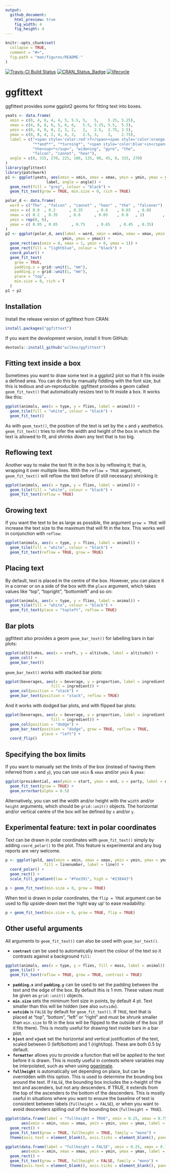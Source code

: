 ```yaml
---
output: 
  github_document:
    html_preview: true
    fig_width: 4
    fig_height: 4
---
```


```r
knitr::opts_chunk$set(
  collapse = TRUE,
  comment = "#>",
  fig.path = "man/figures/README-"
)
```

[![Travis-CI Build Status](https://travis-ci.org/wilkox/ggfittext.svg?branch=master)](https://travis-ci.org/wilkox/ggfittext)
[![CRAN_Status_Badge](http://www.r-pkg.org/badges/version/ggfittext)](https://cran.r-project.org/package=ggfittext)
[![lifecycle](https://img.shields.io/badge/lifecycle-maturing-blue.svg)](https://lifecycle.r-lib.org/articles/stages.html)

# ggfittext

ggfittext provides some ggplot2 geoms for fitting text into boxes.

```r
yeats <- data.frame(
  xmin = c(0, 4, 6, 4, 4, 5, 5.5, 5,   5,    5.25, 5.25),
  xmax = c(4, 8, 8, 6, 5, 6, 6,   5.5, 5.25, 5.5,  5.5),
  ymin = c(0, 4, 0, 0, 2, 3, 2,   2,   2.5,  2.75, 2.5),
  ymax = c(8, 8, 4, 2, 4, 4, 3,   2.5, 3,    3,    2.75),
  label = c("<span style='color:red'>T</span><span style='color:orange'>u</span><span style='color:yellow'>r</span><span style='color:green'>n</span><span style='color:blue'>i</span><span style='color:purple'>n</span><span style='color:violet'>g</span>",
            "**and**", "*turning*", "<span style='color:blue'>in</span>", 
            "the<sup>*</sup>", "widening", "gyre", "the",
            "falcon", "cannot", "hear"),
  angle = c(0, 315, 270, 225, 180, 135, 90, 45, 0, 315, 270)
)
library(ggfittext)
library(patchwork)
p1 <- ggplot(yeats, aes(xmin = xmin, xmax = xmax, ymin = ymin, ymax = ymax, label =
                  label, angle = angle)) +
  geom_rect(fill = "grey", colour = "black") +
  geom_fit_text(grow = TRUE, min.size = 0, rich = TRUE)

polar_d <- data.frame(
  word = c("The" , "falcon" , "cannot" , "hear" , "the" , "falconer") ,
  xmin = c( 0.0  , 0.2      , 0.35      , 0.6    , 0.65   , 0.8)        ,
  xmax = c( 0.2  , 0.35     , 0.6      , 0.65    , 0.8   , 1)        ,
  ymin = rep(0, 6),
  ymax = c( 0.95 , 0.85      , 0.75     , 0.65    , 0.45  , 0.35)
)
p2 <- ggplot(polar_d, aes(label = word, xmin = xmin, xmax = xmax, ymin =
                         ymin, ymax = ymax)) +
  geom_rect(aes(xmin = 0, xmax = 1, ymin = 0, ymax = 1)) +
  geom_rect(fill = "lightblue", colour = "black") +
  coord_polar() +
  geom_fit_text(
    grow = TRUE,
    padding.x = grid::unit(1, "mm"),
    padding.y = grid::unit(1, "mm"),
    place = "top",
    min.size = 0, rich = T
  )
p1 + p2
```

## Installation

Install the release version of ggfittext from CRAN:

```r
install.packages("ggfittext")
```

If you want the development version, install it from GitHub:

```r
devtools::install_github("wilkox/ggfittext")
```

## Fitting text inside a box

Sometimes you want to draw some text in a ggplot2 plot so that it fits inside a
defined area. You can do this by manually fiddling with the font size, but this
is tedious and un-reproducible. ggfittext provides a geom called
`geom_fit_text()` that automatically resizes text to fit inside a box.  It
works like this:

```r
ggplot(animals, aes(x = type, y = flies, label = animal)) +
  geom_tile(fill = "white", colour = "black") +
  geom_fit_text()
```

As with `geom_text()`, the position of the text is set by the `x` and `y`
aesthetics. `geom_fit_text()` tries to infer the width and height of the box in
which the text is allowed to fit, and shrinks down any text that is too big.

## Reflowing text

Another way to make the text fit in the box is by reflowing it; that is,
wrapping it over multiple lines. With the `reflow = TRUE` argument,
`geom_fit_text()` will reflow the text before (if still necessary) shrinking
it:

```r
ggplot(animals, aes(x = type, y = flies, label = animal)) +
  geom_tile(fill = "white", colour = "black") +
  geom_fit_text(reflow = TRUE)
```

## Growing text

If you want the text to be as large as possible, the argument `grow = TRUE`
will increase the text size to the maximum that will fit in the box. This works
well in conjunction with `reflow`:

```r
ggplot(animals, aes(x = type, y = flies, label = animal)) +
  geom_tile(fill = "white", colour = "black") +
  geom_fit_text(reflow = TRUE, grow = TRUE)
```

## Placing text

By default, text is placed in the centre of the box. However, you can place it
in a corner or on a side of the box with the `place` argument, which takes
values like "top", "topright", "bottomleft" and so on:

```r
ggplot(animals, aes(x = type, y = flies, label = animal)) +
  geom_tile(fill = "white", colour = "black") +
  geom_fit_text(place = "topleft", reflow = TRUE)
```

## Bar plots

ggfittext also provides a geom `geom_bar_text()` for labelling bars in bar
plots:

```r
ggplot(altitudes, aes(x = craft, y = altitude, label = altitude)) +
  geom_col() +
  geom_bar_text()
```

`geom_bar_text()` works with stacked bar plots:

```r
ggplot(beverages, aes(x = beverage, y = proportion, label = ingredient,
                    fill = ingredient)) +
  geom_col(position = "stack") +
  geom_bar_text(position = "stack", reflow = TRUE)
```

And it works with dodged bar plots, and with flipped bar plots:

```r
ggplot(beverages, aes(x = beverage, y = proportion, label = ingredient,
                    fill = ingredient)) +
  geom_col(position = "dodge") +
  geom_bar_text(position = "dodge", grow = TRUE, reflow = TRUE, 
                place = "left") +
  coord_flip()
```

## Specifying the box limits

If you want to manually set the limits of the box (instead of having them
inferred from `x` and `y`), you can use `xmin` & `xmax` and/or `ymin` & `ymax`:

```r
ggplot(presidential, aes(ymin = start, ymax = end, x = party, label = name)) +
  geom_fit_text(grow = TRUE) +
  geom_errorbar(alpha = 0.5)
```

Alternatively, you can set the width and/or height with the `width` and/or
`height` arguments, which should be `grid::unit()` objects. The horizontal
and/or vertical centre of the box will be defined by `x` and/or `y`.

## Experimental feature: text in polar coordinates

Text can be drawn in polar coordinates with `geom_fit_text()` simply by adding
`coord_polar()` to the plot. This feature is experimental and any bug reports
are very welcome.

```r
p <- ggplot(gold, aes(xmin = xmin, xmax = xmax, ymin = ymin, ymax = ymax, 
                 fill = linenumber, label = line)) +
  coord_polar() +
  geom_rect() +
  scale_fill_gradient(low = "#fee391", high = "#238443")

p + geom_fit_text(min.size = 0, grow = TRUE)
```

When text is drawn in polar coordinates, the `flip = TRUE` argument can be used
to flip upside-down text the 'right way up' to ease readability:

```r
p + geom_fit_text(min.size = 0, grow = TRUE, flip = TRUE)
```

## Other useful arguments

All arguments to `geom_fit_text()` can also be used with `geom_bar_text()`.

- **`contrast`** can be used to automatically invert the colour of the text so
  it contrasts against a background `fill`:

```r
ggplot(animals, aes(x = type, y = flies, fill = mass, label = animal)) +
  geom_tile() +
  geom_fit_text(reflow = TRUE, grow = TRUE, contrast = TRUE)
```

- **`padding.x`** and **`padding.y`** can be used to set the padding between
  the text and the edge of the box. By default this is 1 mm. These values must
  be given as `grid::unit()` objects.
- **`min.size`** sets the minimum font size in points, by default 4 pt. Text
  smaller than this will be hidden (see also `outside`).
- **`outside`** is `FALSE` by default for `geom_fit_text()`. If `TRUE`, text
  that is placed at "top", "bottom", "left" or "right" and must be shrunk
  smaller than `min.size` to fit in the box will be flipped to the outside of
  the box (if it fits there). This is mostly useful for drawing text inside
  bars in a bar plot.
- **`hjust`** and **`vjust`** set the horizontal and vertical justification of
  the text, scaled between 0 (left/bottom) and 1 (right/top). These are both
  0.5 by default.
- **`formatter`** allows you to provide a function that will be applied to the
  text before it is drawn. This is mostly useful in contexts where variables
  may be interpolated, such as when using
  [gganimate](https://gganimate.com/).
- **`fullheight`** is automatically set depending on place, but can be
  overridden with this option. This is used to determine the bounding box
  around the text. If `FALSE`, the bounding box includes the x-height of the
  text and ascenders, but not any descenders. If TRUE, it extends from the top
  of the ascenders to the bottom of the descenders. This is mostly useful in
  situations where you want to ensure the baseline of text is consistent
  between labels (`fullheight = FALSE`), or when you want to avoid descenders
  spilling out of the bounding box (`fullheight = TRUE`).

```r
ggplot(data.frame(label = "fullheight = TRUE", xmin = 0.25, xmax = 0.75, ymin = 0.25, ymax = 0.75), 
       aes(xmin = xmin, xmax = xmax, ymin = ymin, ymax = ymax, label = label)) +
  geom_rect() +
  geom_fit_text(grow = TRUE, fullheight = TRUE, family = "mono") +
  theme(axis.text = element_blank(), axis.ticks = element_blank(), panel.background = element_blank(), plot.title = element_text(hjust = 0.5))
```

```r
ggplot(data.frame(label = "fullheight = FALSE", xmin = 0.25, xmax = 0.75, ymin = 0.25, ymax = 0.75), 
       aes(xmin = xmin, xmax = xmax, ymin = ymin, ymax = ymax, label = label)) +
  geom_rect() +
  geom_fit_text(grow = TRUE, fullheight = FALSE, family = "mono") +
  theme(axis.text = element_blank(), axis.ticks = element_blank(), panel.background = element_blank(), plot.title = element_text(hjust = 0.5))
```
